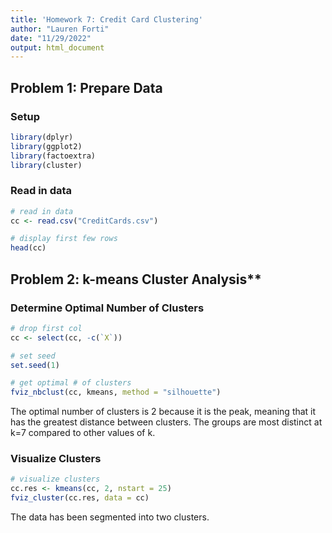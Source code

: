 ---
title: 'Homework 7: Credit Card Clustering'
author: "Lauren Forti"
date: "11/29/2022"
output: html_document
---

## **Problem 1: Prepare Data**
### Setup
```{r warning=FALSE, message=FALSE}
library(dplyr)
library(ggplot2)
library(factoextra)
library(cluster)
```

### Read in data
```{r}
# read in data
cc <- read.csv("CreditCards.csv")

# display first few rows
head(cc)
```



## Problem 2: k-means Cluster Analysis**
### Determine Optimal Number of Clusters
```{r warning=FALSE}
# drop first col
cc <- select(cc, -c(`X`))

# set seed
set.seed(1)

# get optimal # of clusters
fviz_nbclust(cc, kmeans, method = "silhouette")
```

The optimal number of clusters is 2 because it is the peak, meaning that it has the greatest distance between clusters. The groups are most distinct at k=7 compared to other values of k.    


### Visualize Clusters
```{r}
# visualize clusters
cc.res <- kmeans(cc, 2, nstart = 25)
fviz_cluster(cc.res, data = cc)
```

The data has been segmented into two clusters.  
\
\
\